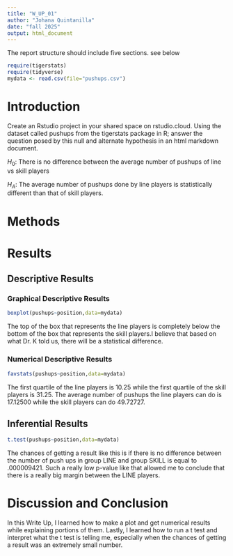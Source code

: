 ```yaml
---
title: "W_UP_01"
author: "Johana Quintanilla"
date: "fall 2025"
output: html_document
---
```




The report structure should include five sections.  see below



```r
require(tigerstats)
require(tidyverse)
mydata <- read.csv(file="pushups.csv")
```

# Introduction

<!--In this section you explain what you are trying to show. Where did the data come from? What is the research or other question you are trying to answer?!-->

Create an Rstudio project in your shared space on rstudio.cloud.  Using the dataset called pushups from the tigerstats package in R; answer the question posed by this null and alternate hypothesis in an html markdown document.

$H_0$: There is no difference between the average number of pushups of line vs skill players

$H_A$: The average number of pushups done by line players is statistically different than that of skill players.

# Methods

<!--Decide on your methods: use "variable analysis" or other appropriate descriptors. Make sure to choose at least one graphical method and at least one numerical method.!-->

# Results

<!--Divide this section into two sub-sections: One for your descriptive results and one for your inferential results.!-->

## Descriptive Results

### Graphical Descriptive Results

<!--Graphical results here. Make sure to show your code. Provide appropriate labels for axes, giving units if possible, and provide a good title for the graph, too. Use the graphical results to describe the patterns if any that exist in the data as focused toward the research question!-->

```r
boxplot(pushups~position,data=mydata)

```
  
The top of the box that represents the line players is completely below the bottom of the box that represents the skill players.I believe that based on what Dr. K told us, there will be a statistical difference.

### Numerical Descriptive Results

<!--Numerical results go here. Use the numerical results to describe the patterns if any that exist in the data as focused toward the research question!-->

```r
favstats(pushups~position,data=mydata)
```
  

The first quartile of the line players is 10.25 while the first quartile of the skill players is 31.25. The average number of pushups the line players can do is 17.12500 while the skill players can do 49.72727.

## Inferential Results

<!--State hypothesis clearly. Make sure your discussion of the inferential test covers all the aspects that the test output produces, such as test statistic, p-value etc. Make a decision about the null hypothesis, explain the assumptions on which the selected test/procedure was based, and why the chosen procedure satisfys the assumptions and is appropriate to answer the research question!-->


```r
t.test(pushups~position,data=mydata)
```
The chances of getting a result like this is if there is no difference between the number of push ups in group LINE and group SKILL is equal to .000009421. Such a really low p-value like that allowed me to conclude that there is a really big margin between the LINE players.  
  
# Discussion and Conclusion

<!--Discussion and conclusion here. If you found a relationship be sure to consider whether the relationship occurs because one of the variavbles causes the other, or whether they perhasps are related for some other reason. Watch the chapter 6 videos from the GeorgeTown videos collection.!-->
In this Write Up, I learned how to make a plot and get numerical results while explaining portions of them. Lastly, I learned how to run a t test and interpret what the t test is telling me, especially when the chances of getting a result was an extremely small number.

